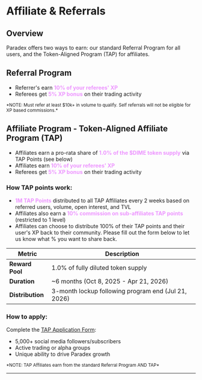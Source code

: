 # Affiliate & Referrals

## Overview

Paradex offers two ways to earn: our standard Referral Program for all users, and the Token-Aligned Program (TAP) for affiliates.

## Referral Program

* Referrer's earn <span style="color: #ec92fff8;">**10% of your referees' XP**</span>
* Referees get <span style="color: #ec92fff8;">**5% XP bonus**</span> on their trading activity

<small>
  *NOTE: Must refer at least $10k+ in volume to qualify. Self referrals will not be eligible for XP based commissions.*
</small>

## Affiliate Program - Token-Aligned Affiliate Program (TAP)

* Affiliates earn a pro-rata share of <span style="color: #ec92fff8;">**1.0% of the $DIME token supply**</span> via TAP Points (see below)
* Affiliates earn <span style="color: #ec92fff8;">**10% of your referees' XP**</span>
* Referees get <span style="color: #ec92fff8;">**5% XP bonus**</span> on their trading activity

### How TAP points work:

* <span style="color: #ec92fff8;">**1M TAP Points**</span>  distributed to all TAP Affiliates every 2 weeks based on referred users, volume, open interest, and TVL
* Affiliates also earn a <span style="color: #ec92fff8;">**10% commission on sub-affiliates TAP points**</span> (restricted to 1 level)
* Affiliates can choose to distribute 100% of their TAP points and their user's XP back to their community. Please fill out the form below to let us know what % you want to share back.

| Metric                    | Description                                                        |
| ------------------------- | ------------------------------------------------------------------ |
| **Reward Pool**           | 1.0% of fully diluted token supply                                 |
| **Duration**              | \~6 months (Oct 8, 2025 - Apr 21, 2026)                            |
| **Distribution**          | 3-month lockup following program end (Jul 21, 2026)                |

### How to apply:

Complete the [TAP Application Form](https://forms.gle/A6raA1inXn7GkqFh7):

* 5,000+ social media followers/subscribers
* Active trading or alpha groups
* Unique ability to drive Paradex growth

<small>
  *NOTE: TAP Affiliates earn from the standard Referral Program AND TAP*
</small>


---
